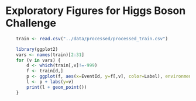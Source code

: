 Exploratory Figures for Higgs Boson Challenge
========================================================
```r
    train <- read.csv("../data/processed/processed_train.csv")
```
```r
    library(ggplot2)
    vars <- names(train)[2:31]
    for (v in vars) {
        d <- which(train[,v]!=-999)
        f <- train[d,]
        p <- ggplot(f, aes(x=EventId, y=f[,v], color=Label), environment=environment())
        l <- p + labs(y=v)
        print(l + geom_point())
    }

```



